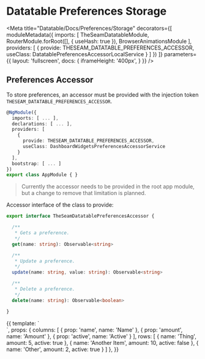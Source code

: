 


# Datatable Preferences Storage

<Meta
  title="Datatable/Docs/Preferences/Storage"
  decorators={[
    moduleMetadata({
      imports: [
        TheSeamDatatableModule,
        RouterModule.forRoot([], { useHash: true }),
        BrowserAnimationsModule
      ],
      providers: [
        {
          provide: THESEAM_DATATABLE_PREFERENCES_ACCESSOR,
          useClass: DatatablePreferencesAccessorLocalService
        }
      ]
    })
  ]}
  parameters={{
    layout: 'fullscreen',
    docs: {
      iframeHeight: '400px',
    }
  }}
/>

## Preferences Accessor

To store preferences, an accessor must be provided with the injection token `THESEAM_DATATABLE_PREFERENCES_ACCESSOR`.

```ts
@NgModule({
  imports: [ ... ],
  declarations: [ ... ],
  providers: [
    {
      provide: THESEAM_DATATABLE_PREFERENCES_ACCESSOR,
      useClass: DashboardWidgetsPreferencesAccessorService
    }
  ],
  bootstrap: [ ... ]
})
export class AppModule { }
```

> Currently the accessor needs to be provided in the root app module, but a change to remove that limitation is planned.

<!-- > TODO: Consider making the interface match the browser `Storage`, so that existing storage implementations can be plugged in directly. -->

Accessor interface of the class to provide:

```ts
export interface TheSeamDatatablePreferencesAccessor {

  /**
   * Gets a preference.
   */
  get(name: string): Observable<string>

  /**
   * Update a preference.
   */
  update(name: string, value: string): Observable<string>

  /**
   * Delete a preference.
   */
  delete(name: string): Observable<boolean>

}
```

<Canvas>
  <Story name="Basic">
    {{
      template: `
        <div class="vw-100 vh-100 d-flex flex-column">
          <seam-datatable preferencesKey="story--basic" [columns]="columns" [rows]="rows"></seam-datatable>
        </div>`,
      props: {
        columns: [
          { prop: 'name', name: 'Name' },
          { prop: 'amount', name: 'Amount' },
          { prop: 'active', name: 'Active' }
        ],
        rows: [
          { name: 'Thing', amount: 5, active: true },
          { name: 'Another Item', amount: 10, active: false },
          { name: 'Other', amount: 2, active: true }
        ]
      },
    }}
  </Story>
</Canvas>

